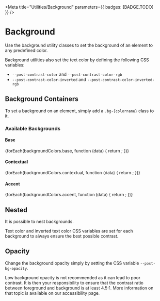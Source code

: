 

<Meta
  title="Utilities/Background"
  parameters={{ badges: [BADGE.TODO] }}
/>

# Background

<p className="lead">
 Use the background utility classes to set the background of an element to any predefined color.
</p>
Background utilities also set the text color by defining the following CSS variables:

- `--post-contrast-color` and `--post-contrast-color-rgb`
- `--post-contrast-color-inverted` and `--post-contrast-color-inverted-rgb`

## Background Containers

To set a background on an element, simply add a `.bg-{colorname}` class to it.

<Canvas of={BackgroundDemos.ColoredBackground} sourceState='shown' />

### Available Backgrounds

#### Base

<section className="background-container__section">
  {forEach(backgroundColors.base, function (data) {
    return <BackgroundContainer key={data.key} name={data.key} color={data.value} />;
  })}
</section>

#### Contextual

<section className="background-container__section">
  {forEach(backgroundColors.contextual, function (data) {
    return <BackgroundContainer key={data.key} name={data.key} color={data.value} />;
  })}
</section>

#### Accent

<section className="background-container__section">
  {forEach(backgroundColors.accent, function (data) {
    return <BackgroundContainer key={data.key} name={data.key} color={data.value} />;
  })}
</section>

## Nested

It is possible to nest backgrounds.

<p className="alert alert-info alert-md">
  Text color and inverted text color CSS variables are set for each background to always ensure the
  best possible contrast.
</p>

<Canvas of={BackgroundDemos.NestedBackgrounds} sourceState='shown' />

## Opacity

Change the background opacity simply by setting the CSS variable `--post-bg-opacity`.

<p className="alert alert-info alert-md">
  Low background opacity is not recommended as it can lead to poor contrast.
  It is then your responsibility to ensure that the contrast ratio between foreground and background is at least 4.5:1.
  More information on that topic is available on our <LinkTo kind="foundations-accessibility">accessibility</LinkTo> page.
</p>

<Canvas of={BackgroundDemos.TranslucentBackgrounds} sourceState='shown' />
